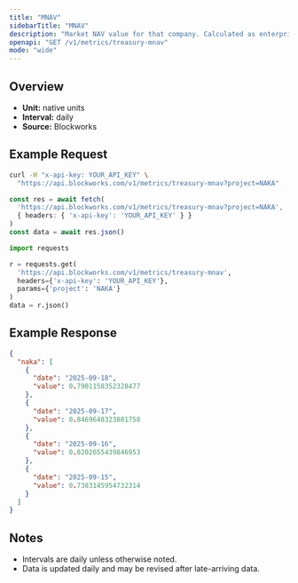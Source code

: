 ```yaml
---
title: "MNAV"
sidebarTitle: "MNAV"
description: "Market NAV value for that company. Calculated as enterprise value / NAV"
openapi: "GET /v1/metrics/treasury-mnav"
mode: "wide"
---
```


## Overview

- **Unit:** native units
- **Interval:** daily
- **Source:** Blockworks

## Example Request

<CodeGroup>

```bash cURL
curl -H "x-api-key: YOUR_API_KEY" \
  "https://api.blockworks.com/v1/metrics/treasury-mnav?project=NAKA"
```

```typescript TypeScript
const res = await fetch(
  'https://api.blockworks.com/v1/metrics/treasury-mnav?project=NAKA',
  { headers: { 'x-api-key': 'YOUR_API_KEY' } }
)
const data = await res.json()
```

```python Python
import requests

r = requests.get(
  'https://api.blockworks.com/v1/metrics/treasury-mnav',
  headers={'x-api-key': 'YOUR_API_KEY'},
  params={'project': 'NAKA'}
)
data = r.json()
```

</CodeGroup>

## Example Response

```json
{
  "naka": [
    {
      "date": "2025-09-18",
      "value": 0.7901158352328477
    },
    {
      "date": "2025-09-17",
      "value": 0.8469648323801758
    },
    {
      "date": "2025-09-16",
      "value": 0.8202655439846953
    },
    {
      "date": "2025-09-15",
      "value": 0.7383145954732314
    }
  ]
}
```

## Notes
- Intervals are daily unless otherwise noted.
- Data is updated daily and may be revised after late-arriving data.